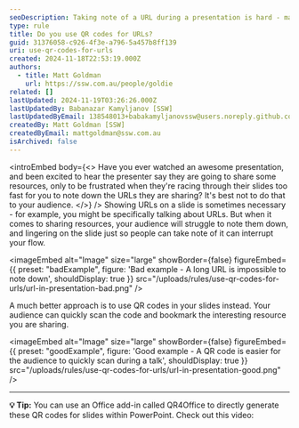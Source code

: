```yaml
---
seoDescription: Taking note of a URL during a presentation is hard - make it easy for your users by giving them a QR code to scan instead
type: rule
title: Do you use QR codes for URLs?
guid: 31376058-c926-4f3e-a796-5a457b8ff139
uri: use-qr-codes-for-urls
created: 2024-11-18T22:53:19.000Z
authors:
  - title: Matt Goldman
    url: https://ssw.com.au/people/goldie
related: []
lastUpdated: 2024-11-19T03:26:26.000Z
lastUpdatedBy: Babanazar Kamyljanov [SSW]
lastUpdatedByEmail: 138548013+babakamyljanovssw@users.noreply.github.com
createdBy: Matt Goldman [SSW]
createdByEmail: mattgoldman@ssw.com.au
isArchived: false
---
```


<introEmbed
  body={<>
Have you ever watched an awesome presentation, and been excited to hear the presenter say they are going to share some resources, only to be frustrated when they're racing through their slides too fast for you to note down the URLs they are sharing? It's best not to do that to your audience.
  </>}
/>
Showing URLs on a slide is sometimes necessary - for example, you might be specifically talking about URLs. But when it comes to sharing resources, your audience will struggle to note them down, and lingering on the slide just so people can take note of it can interrupt your flow.

<imageEmbed
  alt="Image"
  size="large"
  showBorder={false}
  figureEmbed={{
    preset: "badExample",
    figure: 'Bad example - A long URL is impossible to note down',
    shouldDisplay: true
  }}
  src="/uploads/rules/use-qr-codes-for-urls/url-in-presentation-bad.png"
/>

A much better approach is to use QR codes in your slides instead. Your audience can quickly scan the code and bookmark the interesting resource you are sharing.

<imageEmbed
  alt="Image"
  size="large"
  showBorder={false}
  figureEmbed={{
    preset: "goodExample",
    figure: 'Good example - A QR code is easier for the audience to quickly scan during a talk',
    shouldDisplay: true
  }}
  src="/uploads/rules/use-qr-codes-for-urls/url-in-presentation-good.png"
/>

---

**💡 Tip:** You can use an Office add-in called QR4Office to directly generate these QR codes for slides within PowerPoint. Check out this video:

<youtubeEmbed url="https://www.youtube.com/embed/XRveGL3nXUM" description="Video: How to create QR code in PowerPoint (2 min)" />
